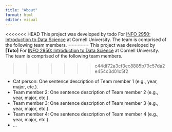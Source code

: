 ```yaml
---
title: "About"
format: html
editor: visual
---
```


<<<<<<< HEAD
This project was developed by todo For [INFO 2950: Introduction to Data Science](https://info2950.infosci.cornell.edu) at Cornell University. The team is comprised of the following team members.
=======
This project was developed by **\[Toto\]** For [INFO 2950: Introduction to Data Science](https://info2950.infosci.cornell.edu) at Cornell University. The team is comprised of the following team members.

>>>>>>> c44df72a3cf3ec8885b79c57da2e454c3d01c5f2

-   Cat person: One sentence description of Team member 1 (e.g., year, major, etc.).
-   Team member 2: One sentence description of Team member 2 (e.g., year, major, etc.).
-   Team member 3: One sentence description of Team member 3 (e.g., year, major, etc.).
-   Team member 4: One sentence description of Team member 4 (e.g., year, major, etc.).
-   ...
